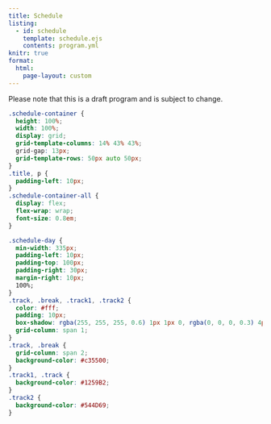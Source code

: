 ```yaml
---
title: Schedule
listing: 
  - id: schedule
    template: schedule.ejs
    contents: program.yml
knitr: true
format:
  html:
    page-layout: custom
---
```


::::: page-layout-custo

Please note that this is a draft program and is subject to change. 


```css
.schedule-container {
  height: 100%;
  width: 100%;
  display: grid;
  grid-template-columns: 14% 43% 43%;
  grid-gap: 13px;
  grid-template-rows: 50px auto 50px;
}
.title, p {
  padding-left: 10px;
}
.schedule-container-all {
  display: flex;
  flex-wrap: wrap;
  font-size: 0.8em;
}

.schedule-day {
  min-width: 335px;
  padding-left: 10px;
  padding-top: 100px;
  padding-right: 30px;
  margin-right: 10px;
  100%;
}
.track, .break, .track1, .track2 {
  color: #fff;
  padding: 10px;
  box-shadow: rgba(255, 255, 255, 0.6) 1px 1px 0, rgba(0, 0, 0, 0.3) 4px 4px 0;
  grid-column: span 1;
}
.track, .break {
  grid-column: span 2;
  background-color: #c35500;
}
.track1, .track {
  background-color: #1259B2;
}
.track2 {
  background-color: #544D69;
}

```



::: {#schedule}


:::



::::: 


<br><br><Br>
